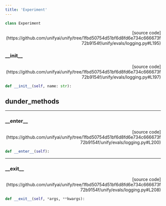 ```yaml
---
title: 'Experiment'
---
```


```python
class Experiment
```

<p align="right">[source code](https://github.com/unifyai/unify/tree/1fbd50754d51bf6d8fd6e734c666673f72b9154f/unify/evals/logging.py#L195)</p>



### \_\_init\_\_

<p align="right">[source code](https://github.com/unifyai/unify/tree/1fbd50754d51bf6d8fd6e734c666673f72b9154f/unify/evals/logging.py#L197)</p>

```python
def __init__(self, name: str):
```



## dunder_methods

---

### \_\_enter\_\_

<p align="right">[source code](https://github.com/unifyai/unify/tree/1fbd50754d51bf6d8fd6e734c666673f72b9154f/unify/evals/logging.py#L200)</p>

```python
def __enter__(self):
```



---

### \_\_exit\_\_

<p align="right">[source code](https://github.com/unifyai/unify/tree/1fbd50754d51bf6d8fd6e734c666673f72b9154f/unify/evals/logging.py#L208)</p>

```python
def __exit__(self, *args, **kwargs):
```

